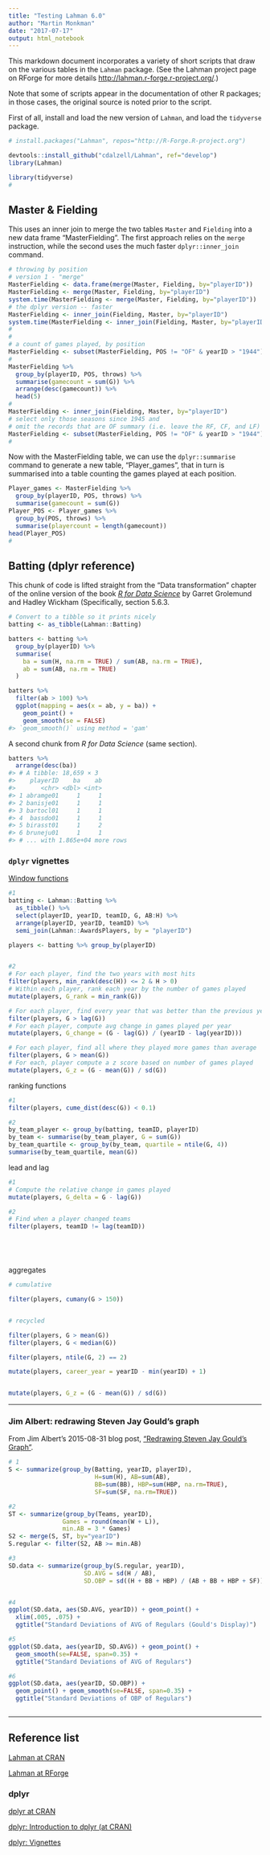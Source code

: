 ```yaml
---
title: "Testing Lahman 6.0"
author: "Martin Monkman"
date: "2017-07-17"
output: html_notebook
---
```


This markdown document incorporates a variety of short scripts that draw on the various tables in the `Lahman` package. (See the Lahman project page on RForge for more details <http://lahman.r-forge.r-project.org/>.)

Note that some of scripts appear in the documentation of other R packages; in those cases, the original source is noted prior to the script.

First of all, install and load the new version of `Lahman`, and load the `tidyverse` package.

```r
# install.packages("Lahman", repos="http://R-Forge.R-project.org")

devtools::install_github("cdalzell/Lahman", ref="develop")
library(Lahman)

library(tidyverse)
#
```


## Master & Fielding

This uses an inner join to merge the two tables `Master` and `Fielding` into a new data frame "MasterFielding".  The first approach relies on the `merge` instruction, while the second uses the much faster `dplyr::inner_join` command.


```r
# throwing by position
# version 1 - "merge"
MasterFielding <- data.frame(merge(Master, Fielding, by="playerID"))
MasterFielding <- merge(Master, Fielding, by="playerID")
system.time(MasterFielding <- merge(Master, Fielding, by="playerID"))
# the dplyr version -- faster
MasterFielding <- inner_join(Fielding, Master, by="playerID")
system.time(MasterFielding <- inner_join(Fielding, Master, by="playerID"))
#
#
# a count of games played, by position
MasterFielding <- subset(MasterFielding, POS != "OF" & yearID > "1944")
#
MasterFielding %>%
  group_by(playerID, POS, throws) %>%
  summarise(gamecount = sum(G)) %>%
  arrange(desc(gamecount)) %>% 
  head(5)
#
MasterFielding <- inner_join(Fielding, Master, by="playerID")
# select only those seasons since 1945 and 
# omit the records that are OF summary (i.e. leave the RF, CF, and LF)
MasterFielding <- subset(MasterFielding, POS != "OF" & yearID > "1944")
#
```

Now with the MasterFielding table, we can use the `dplyr::summarise` command to generate a new table, "Player_games", that in turn is summarised into a table counting the games played at each position.

```r

Player_games <- MasterFielding %>%
  group_by(playerID, POS, throws) %>%
  summarise(gamecount = sum(G))
Player_POS <- Player_games %>%
  group_by(POS, throws) %>%
  summarise(playercount = length(gamecount))
head(Player_POS)
#

```

## Batting (dplyr reference)

This chunk of code is lifted straight from the "Data transformation" chapter of the online version of the book [_R for Data Science_](http://r4ds.had.co.nz/transform.html) by Garret Grolemund and Hadley Wickham (Specifically, section 5.6.3.


```r

# Convert to a tibble so it prints nicely
batting <- as_tibble(Lahman::Batting)

batters <- batting %>% 
  group_by(playerID) %>% 
  summarise(
    ba = sum(H, na.rm = TRUE) / sum(AB, na.rm = TRUE),
    ab = sum(AB, na.rm = TRUE)
  )

batters %>% 
  filter(ab > 100) %>% 
  ggplot(mapping = aes(x = ab, y = ba)) +
    geom_point() + 
    geom_smooth(se = FALSE)
#> `geom_smooth()` using method = 'gam'
```

A second chunk from _R for Data Science_ (same section).

```r

batters %>% 
  arrange(desc(ba))
#> # A tibble: 18,659 × 3
#>    playerID    ba    ab
#>       <chr> <dbl> <int>
#> 1 abramge01     1     1
#> 2 banisje01     1     1
#> 3 bartocl01     1     1
#> 4  bassdo01     1     1
#> 5 birasst01     1     2
#> 6 bruneju01     1     1
#> # ... with 1.865e+04 more rows

```




### `dplyr` vignettes

[Window functions](http://dplyr.tidyverse.org/articles/window-functions.html)

```r
#1
batting <- Lahman::Batting %>%
  as_tibble() %>%
  select(playerID, yearID, teamID, G, AB:H) %>%
  arrange(playerID, yearID, teamID) %>%
  semi_join(Lahman::AwardsPlayers, by = "playerID")

players <- batting %>% group_by(playerID)


#2
# For each player, find the two years with most hits
filter(players, min_rank(desc(H)) <= 2 & H > 0)
# Within each player, rank each year by the number of games played
mutate(players, G_rank = min_rank(G))

# For each player, find every year that was better than the previous year
filter(players, G > lag(G))
# For each player, compute avg change in games played per year
mutate(players, G_change = (G - lag(G)) / (yearID - lag(yearID)))

# For each player, find all where they played more games than average
filter(players, G > mean(G))
# For each, player compute a z score based on number of games played
mutate(players, G_z = (G - mean(G)) / sd(G))

```


ranking functions


```r

#1
filter(players, cume_dist(desc(G)) < 0.1)

#2
by_team_player <- group_by(batting, teamID, playerID)
by_team <- summarise(by_team_player, G = sum(G))
by_team_quartile <- group_by(by_team, quartile = ntile(G, 4))
summarise(by_team_quartile, mean(G))

```


lead and lag

```r

#1
# Compute the relative change in games played
mutate(players, G_delta = G - lag(G))

#2
# Find when a player changed teams
filter(players, teamID != lag(teamID))






```



aggregates

```r

# cumulative

filter(players, cumany(G > 150))


# recycled

filter(players, G > mean(G))
filter(players, G < median(G))

filter(players, ntile(G, 2) == 2)

mutate(players, career_year = yearID - min(yearID) + 1)


mutate(players, G_z = (G - mean(G)) / sd(G))


```


---

### Jim Albert: redrawing Steven Jay Gould's graph

From Jim Albert's 2015-08-31 blog post, ["Redrawing Steven Jay Gould's Graph"](https://baseballwithr.wordpress.com/category/lahman/).

```r

# 1
S <- summarize(group_by(Batting, yearID, playerID),
                        H=sum(H), AB=sum(AB),
                        BB=sum(BB), HBP=sum(HBP, na.rm=TRUE),
                        SF=sum(SF, na.rm=TRUE))

#2
ST <- summarize(group_by(Teams, yearID),
               Games = round(mean(W + L)),
               min.AB = 3 * Games)
S2 <- merge(S, ST, by="yearID")
S.regular <- filter(S2, AB >= min.AB) 

#3
SD.data <- summarize(group_by(S.regular, yearID),
                     SD.AVG = sd(H / AB),
                     SD.OBP = sd((H + BB + HBP) / (AB + BB + HBP + SF)))


#4
ggplot(SD.data, aes(SD.AVG, yearID)) + geom_point() +
  xlim(.005, .075) + 
  ggtitle("Standard Deviations of AVG of Regulars (Gould's Display)")

#5
ggplot(SD.data, aes(yearID, SD.AVG)) + geom_point() + 
  geom_smooth(se=FALSE, span=0.35) + 
  ggtitle("Standard Deviations of AVG of Regulars")

#6
ggplot(SD.data, aes(yearID, SD.OBP)) + 
  geom_point() + geom_smooth(se=FALSE, span=0.35) +
  ggtitle("Standard Deviations of OBP of Regulars")



```







---

## Reference list
[Lahman at CRAN](http://cran.r-project.org/web/packages/Lahman/index.html)

[Lahman at RForge](http://lahman.r-forge.r-project.org/)

### dplyr

[dplyr at CRAN](http://cran.r-project.org/web/packages/dplyr/index.html)

[dplyr: Introduction to dplyr (at CRAN)](http://cran.rstudio.com/web/packages/dplyr/vignettes/introduction.html)

[dplyr: Vignettes](http://cran.r-project.org/web/packages/dplyr/vignettes/databases.html)